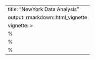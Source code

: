 ---
title: "NewYork Data Analysis"
output: rmarkdown::html_vignette
vignette: >
  %\VignetteIndexEntry{NewYork Data Analysis}  
  %\VignetteEngine{knitr::rmarkdown}          
  %\VignetteEncoding{UTF-8}                   
---